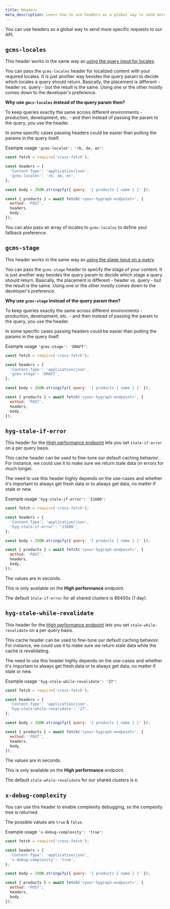 ```yaml
---
title: Headers
meta_description: Learn how to use headers as a global way to send more specific requests to our API
---
```


You can use headers as a global way to send more specific requests to our API.

## `gcms-locales`

This header works in the same way as [using the query input for locales](/api-reference/content-api/localization#fallback-locales).

You can pass the `gcms-locales` header for localized content with your required locales. It is just another way besides the query param to decide which locales a query should return. Basically, the placement is different - header vs. query - but the result is the same. Using one or the other mostly comes down to the developer's preference.

**Why use `gmcs-locales` instead of the query param then?**

To keep queries exactly the same across different environments - production, development, etc. - and then instead of passing the param to the query, you use the header.

In some specific cases passing headers could be easier than putting the params in the query itself.

Example usage `'gcms-locales': 'rb, de, en'`:

```js
const fetch = require('cross-fetch');

const headers = {
  'Content-Type': 'application/json',
  'gcms-locales': 'rb, de, en',
};

const body = JSON.stringify({ query: '{ products { name } }' });

const { products } = await fetch('<your-hygraph-endpoint>', {
  method: 'POST',
  headers,
  body,
});
```

You can also pass an array of locales to `gcms-locales` to define your fallback preference.

## `gcms-stage`

This header works in the same way as [using the stage input on a query](/api-reference/content-api/queries#fetching-stages).

You can pass the `gcms-stage` header to specify the stage of your content. It is just another way besides the query param to decide which stage a query should return. Basically, the placement is different - header vs. query - but the result is the same. Using one or the other mostly comes down to the developer's preference.

**Why use `gcms-stage` instead of the query param then?**

To keep queries exactly the same across different environments - production, development, etc. - and then instead of passing the param to the query, you use the header.

In some specific cases passing headers could be easier than putting the params in the query itself.

Example usage `'gcms-stage': 'DRAFT'`:

```js
const fetch = require('cross-fetch');

const headers = {
  'Content-Type': 'application/json',
  'gcms-stage': 'DRAFT',
};

const body = JSON.stringify({ query: '{ products { name } }' });

const { products } = await fetch('<your-hygraph-endpoint>', {
  method: 'POST',
  headers,
  body,
});
```

## `hyg-stale-if-error` 

This header for the [High performance endpoint](/api-reference/basics/caching#stale-if-error) lets you set `stale-if-error` on a per query basis.

This cache header can be used to fine-tune our default caching behavior. For instance, we could use it to make sure we return stale data on errors for much longer.

The need to use this header highly depends on the use-cases and whether it's important to always get fresh data or to always get data, no matter if stale or new.

Example usage `'hyg-stale-if-error': '21600'`:

```js
const fetch = require('cross-fetch');

const headers = {
  'Content-Type': 'application/json',
  'hyg-stale-if-error': '21600',
};

const body = JSON.stringify({ query: '{ products { name } }' });

const { products } = await fetch('<your-hygraph-endpoint>', {
  method: 'POST',
  headers,
  body,
});
```

The values are in seconds.

<Card theme= "info" title="Pro Tip">

This is only available on the <b>High performance</b> endpoint.

The default `Stale-if-error` for all shared clusters is 86400s (1 day).

</Card>

## `hyg-stale-while-revalidate`

This header for the [High performance endpoint](/api-reference/basics/caching#stale-while-revalidate) lets you set `stale-while-revalidate` on a per query basis.

This cache header can be used to fine-tune our default caching behavior. For instance, we could use it to make sure we return stale data while the cache is revalidating.

The need to use this header highly depends on the use-cases and whether it's important to always get fresh data or to always get data, no matter if stale or new.

Example usage `'hyg-stale-while-revalidate': '27'`:

```js
const fetch = require('cross-fetch');

const headers = {
  'Content-Type': 'application/json',
  'hyg-stale-while-revalidate': '27',
};

const body = JSON.stringify({ query: '{ products { name } }' });

const { products } = await fetch('<your-hygraph-endpoint>', {
  method: 'POST',
  headers,
  body,
});
```

The values are in seconds.

<Card theme= "info" title="Pro Tip">

This is only available on the <b>High performance</b> endpoint.

The default `stale-while-revalidate` for our shared clusters is `0`.

</Card>

## `x-debug-complexity`

You can use this header to enable complexity debugging, so the compexity tree is returned.

The possible values are `true` & `false`.

Example usage `'x-debug-complexity': 'true'`:

```js
const fetch = require('cross-fetch');

const headers = {
  'Content-Type': 'application/json',
  'x-debug-complexity': 'true',
};

const body = JSON.stringify({ query: '{ products { name } }' });

const { products } = await fetch('<your-hygraph-endpoint>', {
  method: 'POST',
  headers,
  body,
});
```